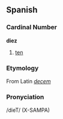 ==Spanish==

===Cardinal Number===
'''diez'''

# [[ten]]

===Etymology===
From Latin ''[[decem]]''

=== Pronyciation ===
/dieT/ (X-SAMPA)
